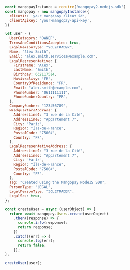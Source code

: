 ```javascript NodeJS  
const mangopayInstance = require('mangopay2-nodejs-sdk')
const mangopay = new mangopayInstance({
  clientId: 'your-mangopay-client-id',
  clientApiKey: 'your-mangopay-api-key',
})

let user = {
  UserCategory: "OWNER",
  TermsAndConditionsAccepted: true,
  LegalPersonType: "SOLETRADER",
  Name: "Alex Smith",
  Email: "alex.smith.services@example.com",
  LegalRepresentative: {
    FirstName: "Alex",
    LastName: "Smith",
    Birthday: 652117514,
    Nationality: "FR",
    CountryOfResidence: "FR",
    Email: "alex.smith@example.com",
    PhoneNumber: "0611111111",
    PhoneNumberCountry: "FR",
  },
  CompanyNumber: "123456789",
  HeadquartersAddress: {
    AddressLine1: "3 rue de la Cité",
    AddressLine2: "Appartement 7",
    City: "Paris",
    Region: "Île-de-France",
    PostalCode: "75004",
    Country: "FR",
  },
  LegalRepresentativeAddress: {
    AddressLine1: "3 rue de la Cité",
    AddressLine2: "Appartement 7",
    City: "Paris",
    Region: "Île-de-France",
    PostalCode: "75004",
    Country: "FR",
  },
  Tag: "Created using the Mangopay NodeJS SDK",
  PersonType: "LEGAL",
  LegalPersonType: "SOLETRADER",
  LegalSca: true,
};

const createUser = async (userObject) => {
  return await mangopay.Users.create(userObject)
    .then((response) => {
      console.info(response);
      return response;
    })
    .catch((err) => {
      console.log(err);
      return false;
    });
};

createUser(user);
```